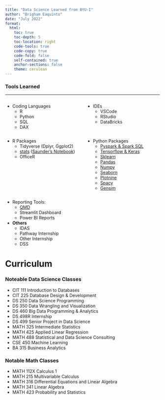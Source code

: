 ```yaml
---
title: "Data Science Learned from BYU-I"
author: "Brigham Eaquinto"
date: "July 2022"
format: 
  html:
    toc: true 
    toc-depth: 5
    toc-location: right
    code-tools: true  
    code-copy: true
    code-fold: false
    self-contained: true
    anchor-sections: false
    theme: cerulean
---
```



### Tools Learned 

----

:::::::::::::: {.columns}
::: {.column width="50%"}

- Coding Languages
    - R 
    - Python
    - SQL 
    - DAX

:::
::: {.column width="50%"}

- IDEs 
    - VSCode
    - RStudio
    - DataBricks

:::
::::::::::::::

:::::::::::::: {.columns}
::: {.column width="50%"}

- R Packages
    - Tidyverse (Dplyr, Ggplot2)
    - [stats](https://stat.ethz.ch/R-manual/R-devel/library/stats/html/00Index.html) ([Saunder's Notebook](https://byuistats.github.io/Statistics-Notebook/))
    - OfficeR

:::
::: {.column width="50%"}

- Python Packages
    - [Pyspark & Spark SQL](python_packages\spark\pyspark_notes.html)
    - [Tensorflow & Keras](python_packages\tensorflow_keras_notes.html) 
    - [Sklearn](python_packages\sklearn_notes.html) 
    - [Pandas](python_packages\pandas_notes.html)
    - [Numpy](python_packages\numpy_notes.html)
    - [Seaborn](python_packages\seaborn_notes.html)
    - [Plotnine](python_packages/plotnine_notes.html)
    - [Spacy](python_packages/spacy_notes.html)
    - [Gensim](python_packages\gensim_notes.html) 

:::
::::::::::::::



- Reporting Tools: 
    - [QMD](qmd/qmd_notes.html)
    - Streamlit Dashboard 
    - Power BI Reports
 

- __Others__
    - IDAS 
    - Pathway Internship 
    - Other Internship
    - DSS

 
# Curriculum


### Noteable Data Science Classes
- CIT 111 Introduction to Databases
- CIT 225 Database Design & Development
- DS 250 Data Science Programming 
- DS 350 Data Wrangling and Visualization
- DS 460 Big Data Programming & Analytics
- DS 498R Internship
- DS 499 Senior Project in Data Science 
- MATH 325 Intermediate Statistics 
- MATH 425 Applied Linear Regression
- MATH 488 Statistical and Data Science Consulting
- CSE 450 Machine Learning 
- BA 315 Business Analytics



### Notable Math Classes
- MATH 112X Calculus 1
- MATH 215 Multivariable Calculus 
- MATH 316 Differential Equations and Linear Algebra
- MATH 341 Linear Algebra 
- MATH 423 Probability and Statistics 